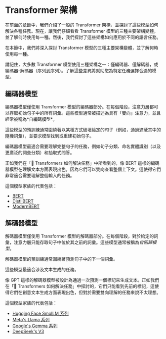 <CourseFloatingBanner
    chapter={1}
    classNames="absolute z-10 right-0 top-0"
/>

# Transformer 架構

在前面的章節中，我們介紹了一般的 Transformer 架構，並探討了這些模型如何解決各種任務。現在，讓我們仔細看看 Transformer 模型的三種主要架構變體，並了解何時使用每一種。然後，我們探討了這些架構如何應用於不同的語言任務。

在本節中，我們將深入探討 Transformer 模型的三種主要架構變體，並了解何時使用每一種。

<Tip>

請記住，大多數 Transformer 模型使用三種架構之一：僅編碼器、僅解碼器，或編碼器-解碼器（序列到序列）。了解這些差異將幫助您為特定任務選擇合適的模型。

</Tip>

## 編碼器模型

<Youtube id="MUqNwgPjJvQ" />
編碼器模型僅使用 Transformer 模型的編碼器部分。在每個階段，注意力層都可以存取初始句子中的所有詞彙。這些模型通常被描述為具有「雙向」注意力，並且經常被稱為*自編碼模型*。

這些模型的預訓練通常圍繞著以某種方式破壞給定的句子（例如，通過遮蔽其中的隨機詞彙），並要求模型找到或重建初始句子。

編碼器模型最適合需要理解完整句子的任務，例如句子分類、命名實體識別（以及更廣泛的詞彙分類）和抽取式問答。

<Tip>

正如我們在「🤗 Transformers 如何解決任務」中所看到的，像 BERT 這樣的編碼器模型在理解文本方面表現出色，因為它們可以雙向查看整個上下文。這使得它們非常適合需要理解整個輸入的任務。

</Tip>

這個模型家族的代表包括：

- [BERT](https://huggingface.co/docs/transformers/model_doc/bert)
- [DistilBERT](https://huggingface.co/docs/transformers/model_doc/distilbert)
- [ModernBERT](https://huggingface.co/docs/transformers/en/model_doc/modernbert)

## 解碼器模型

<Youtube id="d_ixlCubqQw" />

解碼器模型僅使用 Transformer 模型的解碼器部分。在每個階段，對於給定的詞彙，注意力層只能存取句子中位於其之前的詞彙。這些模型通常被稱為*自回歸模型*。

解碼器模型的預訓練通常圍繞著預測句子中的下一個詞彙。

這些模型最適合涉及文本生成的任務。

<Tip>

像 GPT 這樣的解碼器模型被設計為通過一次預測一個標記來生成文本。正如我們在「🤗 Transformers 如何解決任務」中探討的，它們只能看到先前的標記，這使得它們在創意文本生成方面表現出色，但對於需要雙向理解的任務來說不太理想。

</Tip>

這個模型家族的代表包括：

- [Hugging Face SmolLM 系列](https://huggingface.co/HuggingFaceTB/SmolLM2-1.7B-Instruct)
- [Meta's Llama 系列](https://huggingface.co/docs/transformers/en/model_doc/llama4)
- [Google's Gemma 系列](https://huggingface.co/docs/transformers/main/en/model_doc/gemma3)
- [DeepSeek's V3](https://huggingface.co/deepseek-ai/DeepSeek-V3)
